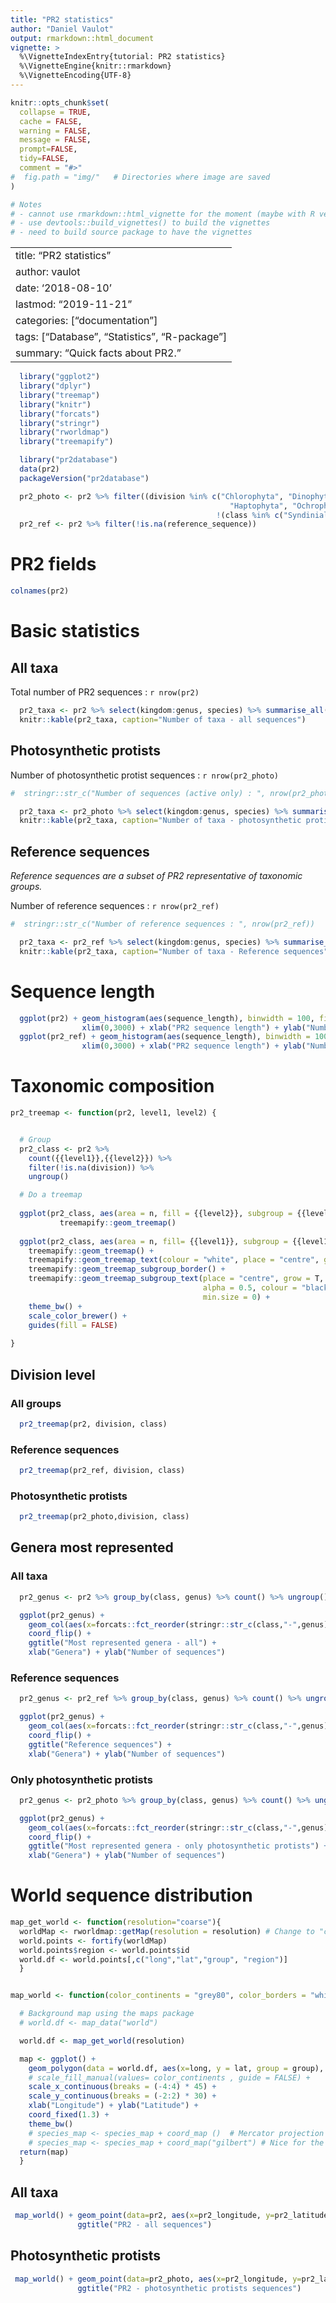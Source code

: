 ```yaml
---
title: "PR2 statistics"
author: "Daniel Vaulot"
output: rmarkdown::html_document
vignette: >
  %\VignetteIndexEntry{tutorial: PR2 statistics}
  %\VignetteEngine{knitr::rmarkdown}
  %\VignetteEncoding{UTF-8}
---
```


```r
knitr::opts_chunk$set(
  collapse = TRUE,
  cache = FALSE,
  warning = FALSE,
  message = FALSE,
  prompt=FALSE,
  tidy=FALSE,
  comment = "#>" 
#  fig.path = "img/"   # Directories where image are saved
)

# Notes
# - cannot use rmarkdown::html_vignette for the moment (maybe with R version 4.0)
# - use devtools::build_vignettes() to build the vignettes
# - need to build source package to have the vignettes
```

---
title: "PR2 statistics"
author: vaulot
date: '2018-08-10'
lastmod: "2019-11-21"
categories: ["documentation"]
tags: ["Database", "Statistics", "R-package"]
summary: "Quick facts about PR2."
---


```r
  library("ggplot2")
  library("dplyr")
  library("treemap")
  library("knitr")
  library("forcats")
  library("stringr")
  library("rworldmap")
  library("treemapify")
```


```r


  library("pr2database")
  data(pr2)
  packageVersion("pr2database")

  pr2_photo <- pr2 %>% filter((division %in% c("Chlorophyta", "Dinophyta", "Cryptophyta",
                                                 "Haptophyta", "Ochrophyta")) &
                                              !(class %in% c("Syndiniales", "Sarcomonadea")))
  pr2_ref <- pr2 %>% filter(!is.na(reference_sequence))
```


# PR2 fields

```r
colnames(pr2)
```


# Basic statistics

## All taxa

Total number of PR2 sequences : `r nrow(pr2)`

```r

  pr2_taxa <- pr2 %>% select(kingdom:genus, species) %>% summarise_all(funs(n_distinct(.)))
  knitr::kable(pr2_taxa, caption="Number of taxa - all sequences")
```

## Photosynthetic protists

Number of photosynthetic protist sequences : `r nrow(pr2_photo)`

```r
#  stringr::str_c("Number of sequences (active only) : ", nrow(pr2_photo))

  pr2_taxa <- pr2_photo %>% select(kingdom:genus, species) %>% summarise_all(funs(n_distinct(.)))
  knitr::kable(pr2_taxa, caption="Number of taxa - photosynthetic protist sequences")
```

## Reference sequences

_Reference sequences are a subset of PR2 representative of taxonomic groups._

Number of reference sequences : `r nrow(pr2_ref)`

```r
#  stringr::str_c("Number of reference sequences : ", nrow(pr2_ref))

  pr2_taxa <- pr2_ref %>% select(kingdom:genus, species) %>% summarise_all(funs(n_distinct(.)))
  knitr::kable(pr2_taxa, caption="Number of taxa - Reference sequences")
```

# Sequence length

```r
  ggplot(pr2) + geom_histogram(aes(sequence_length), binwidth = 100, fill="blue") +
                xlim(0,3000) + xlab("PR2 sequence length") + ylab("Number of sequences") + ggtitle("All sequences")
  ggplot(pr2_ref) + geom_histogram(aes(sequence_length), binwidth = 100, fill="blue") +
                xlim(0,3000) + xlab("PR2 sequence length") + ylab("Number of sequences") + ggtitle("Reference sequences")
```

# Taxonomic composition

```r

pr2_treemap <- function(pr2, level1, level2) {


  # Group
  pr2_class <- pr2 %>%
    count({{level1}},{{level2}}) %>% 
    filter(!is.na(division)) %>%
    ungroup()

  # Do a treemap
  
  ggplot(pr2_class, aes(area = n, fill = {{level2}}, subgroup = {{level1}}, label = {{level2}})) +
           treemapify::geom_treemap()
  
  ggplot(pr2_class, aes(area = n, fill= {{level1}}, subgroup = {{level1}}, label = {{level2}})) +
    treemapify::geom_treemap() +
    treemapify::geom_treemap_text(colour = "white", place = "centre", grow = TRUE) +
    treemapify::geom_treemap_subgroup_border() +
    treemapify::geom_treemap_subgroup_text(place = "centre", grow = T, 
                                           alpha = 0.5, colour = "black", 
                                           min.size = 0) +
    theme_bw() +
    scale_color_brewer() +
    guides(fill = FALSE)
           
}

```


## Division level

### All groups

```r
  pr2_treemap(pr2, division, class)
```

### Reference sequences

```r
  pr2_treemap(pr2_ref, division, class)
```

### Photosynthetic protists

```r
  pr2_treemap(pr2_photo,division, class)
```


## Genera most represented

### All taxa

```r
  pr2_genus <- pr2 %>% group_by(class, genus) %>% count() %>% ungroup() %>% top_n(30)

  ggplot(pr2_genus) +
    geom_col(aes(x=forcats::fct_reorder(stringr::str_c(class,"-",genus), n), y=n)) +
    coord_flip() +
    ggtitle("Most represented genera - all") +
    xlab("Genera") + ylab("Number of sequences")

```

### Reference sequences

```r
  pr2_genus <- pr2_ref %>% group_by(class, genus) %>% count() %>% ungroup() %>% top_n(30)

  ggplot(pr2_genus) +
    geom_col(aes(x=forcats::fct_reorder(stringr::str_c(class,"-",genus), n), y=n)) +
    coord_flip() +
    ggtitle("Reference sequences") +
    xlab("Genera") + ylab("Number of sequences")

```

### Only photosynthetic protists

```r

  pr2_genus <- pr2_photo %>% group_by(class, genus) %>% count() %>% ungroup() %>% top_n(30)

  ggplot(pr2_genus) +
    geom_col(aes(x=forcats::fct_reorder(stringr::str_c(class,"-",genus), n), y=n)) +
    coord_flip() +
    ggtitle("Most represented genera - only photosynthetic protists") +
    xlab("Genera") + ylab("Number of sequences")
```


# World sequence distribution

```r

map_get_world <- function(resolution="coarse"){
  worldMap <- rworldmap::getMap(resolution = resolution) # Change to "coarse" for global maps / "low" for regional maps
  world.points <- fortify(worldMap)
  world.points$region <- world.points$id
  world.df <- world.points[,c("long","lat","group", "region")]
  }


map_world <- function(color_continents = "grey80", color_borders = "white", resolution = "coarse") {

  # Background map using the maps package
  # world.df <- map_data("world")

  world.df <- map_get_world(resolution)

  map <- ggplot() +
    geom_polygon(data = world.df, aes(x=long, y = lat, group = group), fill=color_continents, color=color_borders) +
    # scale_fill_manual(values= color_continents , guide = FALSE) +
    scale_x_continuous(breaks = (-4:4) * 45) +
    scale_y_continuous(breaks = (-2:2) * 30) +
    xlab("Longitude") + ylab("Latitude") +
    coord_fixed(1.3) +
    theme_bw()
    # species_map <- species_map + coord_map ()  # Mercator projection
    # species_map <- species_map + coord_map("gilbert") # Nice for the poles
  return(map)
  }
```


## All taxa

```r
 map_world() + geom_point(data=pr2, aes(x=pr2_longitude, y=pr2_latitude), fill="blue", size=2, shape=21) +
               ggtitle("PR2 - all sequences")  
```

## Photosynthetic protists

```r
 map_world() + geom_point(data=pr2_photo, aes(x=pr2_longitude, y=pr2_latitude), fill="red", size=2, shape=21) +
               ggtitle("PR2 - photosynthetic protists sequences")  
```

